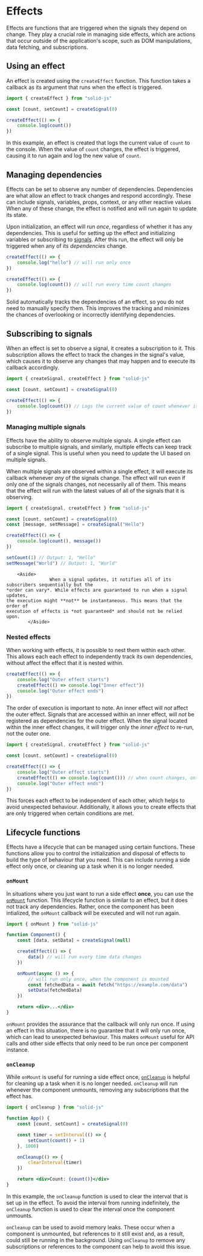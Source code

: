 
# Effects

Effects are functions that are triggered when the signals they depend on change.
They play a crucial role in managing side effects, which are actions that occur outside of the application's scope, such as DOM manipulations, data fetching, and subscriptions.

## Using an effect

An effect is created using the `createEffect` function.
This function takes a callback as its argument that runs when the effect is triggered.

```jsx
import { createEffect } from "solid-js"

const [count, setCount] = createSignal(0)

createEffect(() => {
	console.log(count())
})
```

In this example, an effect is created that logs the current value of `count` to the console.
When the value of `count` changes, the effect is triggered, causing it to run again and log the new value of `count`.

## Managing dependencies

Effects can be set to observe any number of dependencies.
Dependencies are what allow an effect to track changes and respond accordingly.
These can include signals, variables, props, context, or any other reactive values
When any of these change, the effect is notified and will run again to update its state.

Upon initialization, an effect will run _once_, regardless of whether it has any dependencies.
This is useful for setting up the effect and initializing variables or subscribing to [signals](/concepts/signals).
After this run, the effect will only be triggered when any of its _dependencies_ change.

```jsx
createEffect(() => {
	console.log("hello") // will run only once
})

createEffect(() => {
	console.log(count()) // will run every time count changes
})
```

Solid automatically tracks the dependencies of an effect, so you do not need to manually specify them.
This improves the tracking and minimizes the chances of overlooking or incorrectly identifying dependencies.

## Subscribing to signals

When an effect is set to observe a signal, it creates a subscription to it.
This subscription allows the effect to track the changes in the signal's value, which causes it to observe any changes that may happen and to execute its callback accordingly.

```jsx
import { createSignal, createEffect } from "solid-js"

const [count, setCount] = createSignal(0)

createEffect(() => {
	console.log(count()) // Logs the current value of count whenever it changes
})
```

### Managing multiple signals

Effects have the ability to observe multiple signals.
A single effect can subscribe to multiple signals, and similarly, multiple effects can keep track of a single signal.
This is useful when you need to update the UI based on multiple signals.

When multiple signals are observed within a single effect, it will execute its callback whenever _any_ of the signals change.
The effect will run even if only one of the signals changes, not necessarily all of them.
This means that the effect will run with the latest values of all of the signals that it is observing.

```jsx
import { createSignal, createEffect } from "solid-js"

const [count, setCount] = createSignal(0)
const [message, setMessage] = createSignal("Hello")

createEffect(() => {
	console.log(count(), message())
})

setCount(1) // Output: 1, "Hello"
setMessage("World") // Output: 1, "World"
```

		<Aside>
					When a signal updates, it notifies all of its subscribers sequentially but the
	*order can vary*. While effects are guaranteed to run when a signal updates,
	the execution might **not** be instantaneous. This means that the order of
	execution of effects is *not guaranteed* and should not be relied upon.
			</Aside>

### Nested effects

When working with effects, it is possible to nest them within each other.
This allows each each effect to independently track its own dependencies, without affect the effect that it is nested within.

```jsx
createEffect(() => {
	console.log("Outer effect starts")
	createEffect(() => console.log("Inner effect"))
	console.log("Outer effect ends")
})
```

The order of execution is important to note.
An inner effect will _not_ affect the outer effect.
Signals that are accessed within an inner effect, will _not_ be registered as dependencies for the outer effect.
When the signal located within the inner effect changes, it will trigger only the _inner effect_ to re-run, not the outer one.

```jsx
import { createSignal, createEffect } from "solid-js"

const [count, setCount] = createSignal(0)

createEffect(() => {
	console.log("Outer effect starts")
	createEffect(() => console.log(count())) // when count changes, only the this effect will run
	console.log("Outer effect ends")
})
```

This forces each effect to be independent of each other, which helps to avoid unexpected behaviour.
Additionally, it allows you to create effects that are only triggered when certain conditions are met.

## Lifecycle functions

Effects have a lifecycle that can be managed using certain functions.
These functions allow you to control the initialization and disposal of effects to build the type of behaviour that you need.
This can include running a side effect only once, or cleaning up a task when it is no longer needed.

### `onMount`

In situations where you just want to run a side effect **once**, you can use the [`onMount`](/reference/onMount) function.
This lifecycle function is similar to an effect, but it does not track any dependencies.
Rather, once the component has been intialized, the `onMount` callback will be executed and will not run again.

```jsx
import { onMount } from "solid-js"

function Component() {
	const [data, setData] = createSignal(null)

	createEffect(() => {
		data() // will run every time data changes
	})

	onMount(async () => {
		// will run only once, when the component is mounted
		const fetchedData = await fetch("https://example.com/data")
		setData(fetchedData)
	})

	return <div>...</div>
}
```

`onMount` provides the assurance that the callback will only run once.
If using an effect in this situation, there is no guarantee that it will only run once, which can lead to unexpected behaviour.
This makes `onMount` useful for API calls and other side effects that only need to be run once per component instance.

### `onCleanup`

While `onMount` is useful for running a side effect once, [`onCleanup`](/reference/onCleanup) is helpful for cleaning up a task when it is no longer needed.
`onCleanup` will run whenever the component unmounts, removing any subscriptions that the effect has.

```jsx
import { onCleanup } from "solid-js"

function App() {
	const [count, setCount] = createSignal(0)

	const timer = setInterval(() => {
		setCount(count() + 1)
	}, 1000)

	onCleanup(() => {
		clearInterval(timer)
	})

	return <div>Count: {count()}</div>
}
```

In this example, the `onCleanup` function is used to clear the interval that is set up in the effect.
To avoid the interval from running indefinitely, the `onCleanup` function is used to clear the interval once the component unmounts.

`onCleanup` can be used to avoid memory leaks.
These occur when a component is unmounted, but references to it still exist and, as a result, could still be running in the background.
Using `onCleanup` to remove any subscriptions or references to the component can help to avoid this issue.
